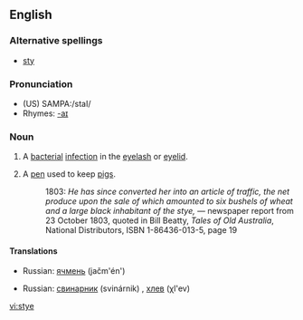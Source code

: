 ==English==

===Alternative spellings===
*[[sty]]

===Pronunciation===
*(US) SAMPA:/staI/
*Rhymes: [[Rhymes:English:-aɪ|-aɪ]]

===Noun===
{{en-noun}}

# {{disease}} A [[bacterial]] [[infection]] in the [[eyelash]] or [[eyelid]].
# A [[pen]] used to keep [[pigs]].
#: 1803: ''He has since converted her into an article of traffic, the net produce upon the sale of which amounted to six bushels of wheat and a large black inhabitant of the stye,'' &mdash; newspaper report from 23 October 1803, quoted in Bill Beatty, ''Tales of Old Australia'', National Distributors, ISBN 1-86436-013-5, page 19 <!-- no publication year given for this edition, first edition was 1966 -->

====Translations====
{{trans-top|bacterial infection of the eyelash or eyelid}}
{{trans-mid}}
*Russian: [[ячмень]] (jačm'én') {{m}}
{{trans-bottom}}

{{trans-top|pen used to keep pigs}}
{{trans-mid}}
*Russian: [[свинарник]] (svinárnik) {{m}}, [[хлев]] (χl'ev) {{m}}
{{trans-bottom}}

[[vi:stye]]